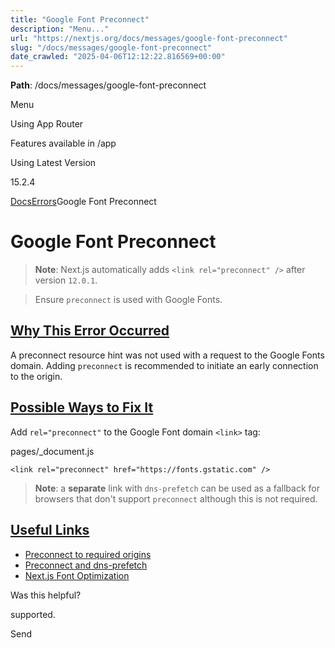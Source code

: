 ---
title: "Google Font Preconnect"
description: "Menu..."
url: "https://nextjs.org/docs/messages/google-font-preconnect"
slug: "/docs/messages/google-font-preconnect"
date_crawled: "2025-04-06T12:12:22.816569+00:00"
---

**Path**: /docs/messages/google-font-preconnect

Menu

Using App Router

Features available in /app

Using Latest Version

15.2.4

[Docs](/docs)[Errors](/docs)Google Font Preconnect

# Google Font Preconnect

> **Note**: Next.js automatically adds `<link rel="preconnect" />` after version `12.0.1`.

> Ensure `preconnect` is used with Google Fonts.

## [Why This Error Occurred](#why-this-error-occurred)

A preconnect resource hint was not used with a request to the Google Fonts domain. Adding `preconnect` is recommended to initiate an early connection to the origin.

## [Possible Ways to Fix It](#possible-ways-to-fix-it)

Add `rel="preconnect"` to the Google Font domain `<link>` tag:

pages/\_document.js

```
<link rel="preconnect" href="https://fonts.gstatic.com" />
```

> **Note**: a **separate** link with `dns-prefetch` can be used as a fallback for browsers that don't support `preconnect` although this is not required.

## [Useful Links](#useful-links)

* [Preconnect to required origins](https://web.dev/uses-rel-preconnect/)
* [Preconnect and dns-prefetch](https://web.dev/preconnect-and-dns-prefetch/#resolve-domain-name-early-with-reldns-prefetch)
* [Next.js Font Optimization](/docs/pages/building-your-application/optimizing/fonts)

Was this helpful?

supported.

Send